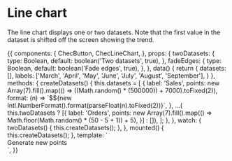 
<Meta title="Components/Charts" component={ChecLineChart} />

# Line chart

The line chart displays one or two datasets. Note that the first value in the dataset is shifted off the screen showing
the trend.

<Props of={ChecLineChart} />

<Preview>
  <Story name="Line">
    {{
      components: {
        ChecButton,
        ChecLineChart,
      },
      props: {
        twoDatasets: {
          type: Boolean,
          default: boolean('Two datasets', true),
        },
        fadeEdges: {
          type: Boolean,
          default: boolean('Fade edges', true),
        },
      },
      data() {
        return {
          datasets: [],
          labels: ['March', 'April', 'May', 'June', 'July', 'August', 'September'],
        }
      },
      methods: {
        createDatasets() {
          this.datasets = [
            {
              label: 'Sales',
              points: new Array(7).fill().map(() => ((Math.random() * (500000)) + 7000).toFixed(2)),
              format: (n) => `$${new Intl.NumberFormat().format(parseFloat(n).toFixed(2))}`,
            },
            ...( this.twoDatasets ? [{
              label: 'Orders',
              points: new Array(7).fill().map(() => Math.floor(Math.random() * (50 - 5 + 1)) + 5),
            }] : []),
          ];
        },
      },
      watch: {
        twoDatasets() {
          this.createDatasets();
        },
      },
      mounted() {
        this.createDatasets();
      },
      template: `
        <div>
          <div class="flex flex-col font-lato bg-gray-500 w-full p-24">
            <ChecLineChart
              :datasets="datasets"
              :x-labels="labels"
              :fade-edges="fadeEdges"
            />
          </div>
          <div class="mt-12">
            <ChecButton class="mx-auto" @click="createDatasets">Generate new points</ChecButton>
          </div>
        </div>`,
    }}
  </Story>
</Preview>
